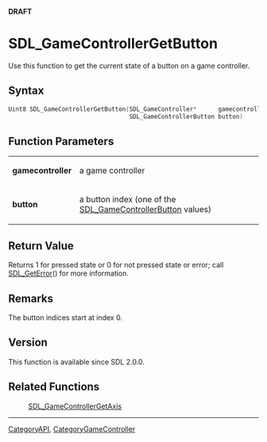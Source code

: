 <span color="red">'''DRAFT'''</span>

<!-- #*^*^*^*^*See http://wiki.libsdl.org/moin.cgi/SGFunctions for details on editing this page*^*^*^*^* -->


= SDL_GameControllerGetButton =
Use this function to get the current state of a button on a game controller.




== Syntax ==
<syntaxhighlight lang='c++'>
Uint8 SDL_GameControllerGetButton(SDL_GameController*      gamecontroller,
                                  SDL_GameControllerButton button)
</syntaxhighlight>


== Function Parameters ==
{|
|'''gamecontroller'''
|a game controller
|-
|'''button'''
|a button index (one of the [[SDL_GameControllerButton]] values)
|}

<!-- #Fill in the above table per the Style Guide, then delete this comment. -->


== Return Value ==
Returns 1 for pressed state or 0 for not pressed state or error; call [[SDL_GetError]]() for more information.



== Remarks ==
The button indices start at index 0.


== Version ==
This function is available since SDL 2.0.0.

== Related Functions ==
:[[SDL_GameControllerGetAxis]]

----
[[CategoryAPI]], [[CategoryGameController]]
<!-- #See the Style Guide for instructions on editing the footer. -->
